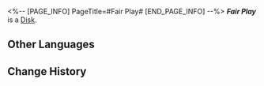 <%-- [PAGE_INFO]
PageTitle=#Fair Play#
[END_PAGE_INFO] --%>
{{Item Infobox
|title       = ''Fair Play''
|id          = 210303
|image       = Item ''Fair Play''.png
|type        = Disk
|invCategory = Valuables
|rarity      = 3
|effect      = A record that can be played on the Express' phonograph. It might be a chance acquisition or a gift from someone else. All sorts of memories surge up when the music plays &mdash; the smiles, encounters, touches, and the excitement of battle. Maybe that is why people still collect records even as society rapidly advances.<br />The current record contains the track "Fair Play."
|description = <br />''...First, it is necessary to present all clues clearly and fairly to the protagonist...''
}}
'''''Fair Play''''' is a [[Disk]].

==Other Languages==
{{Other Languages
|en   = ''Fair Play''
|zhs  = 《公平游戏》
|zht  = 《公平遊戲》
|ja   = 『フェア・ゲーム』
|ko   = ≪페어플레이≫
|es   = Juego limpio
|fr   = ''Fair Play''
|ru   = Fair Play
|th   = "Fair Play"
|vi   = Trò Chơi Công Bằng
|de   = „Fairplay“
|id   = "Fair Play"
|pt   = "Fair Play"
}}

==Change History==
{{Change History|2.0}}